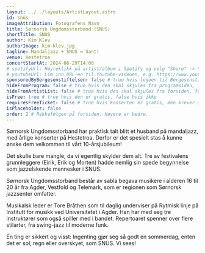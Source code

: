 ```yaml
---
layout: ../../layouts/ArtistLayout.astro
id: snus
imageAttribution: Fotografens Navn
title: Sørnorsk Ungdomsstorband (SNUS)
shortTitle: SNUS
author: Kim Klev
authorImage: kim-klev.jpg
tagline: Mandaljazz + SNUS = Sant!
venue: Hestetroa
concertStartAt: 2024-06-29T14:00
# spotifyUrl: Høyreklikk på artist/album i Spotify og velg "Share" -> "Copy link to artist"
# youtubeUrl: Lim inn URL-en til Youtube-videoen, e.g. https://www.youtube.com/watch?v=iUd7MoKsRFE
sponsoredByBergesenstiftelsen: false # true hvis logoen til Bergesenstiftelsen skal vises, false hvis ikke
hideFromProgram: false # true hvis den skal skjules fra programsiden, false hvis den skal vises
hideFromArtistList: false # true hvis den skal skjules fra forsiden, false hvis den skal vises
isFree: true # true hvis den er gratis, false hvis ikke
requiresFreeTicket: false # true hvis konserten er gratis, men krever gratisbillett
isPlaceholder: false
order: 2 # Rekkefølgen på forsiden. Høyere er bedre.
---
```


Sørnorsk Ungdomsstorband har praktisk talt blitt et husband på mandaljazz, med årlige konserter på Hestetroa. Derfor er det spesielt stas å kunne ønske dem velkommen til vårt 10-årsjubileum!

Det skulle bare mangle, da vi egentlig skylder dem alt. Tre av festivalens grunnleggere (Eirik, Erik og Morten) hadde nemlig sin spede begynnelse som jazzelskende mennesker i SNUS.

Sørnorsk Ungdomsstorband består av sabla begava musikere i alderen 16 til 20 år fra Agder, Vestfold og Telemark, som er regionen som Sørnorsk jazzsenter omfatter.

Musikalsk leder er Tore Bråthen som til daglig underviser på Rytmisk linje på Institutt for musikk ved Universitetet i Agder. Han har med seg tre instruktører som også spiller med i bandet. Repertoaret spenner over flere stilarter, fra swing-jazz til moderne funk.

Én ting er sikkert og visst: Ingenting gjør seg så godt en sommerdag, enten det er sol, regn eller overskyet, som SNUS. Vi sees!
